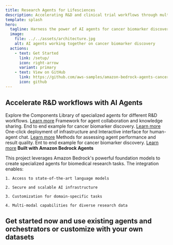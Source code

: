 ```yaml
---
title: Research Agents for Lifesciences
description: Accelerating R&D and clinical trial workflows through multi-agent collaboration with Amazon Bedrock
template: splash
hero:
  tagline: Harness the power of AI agents for cancer biomarker discovery and other R&D workflows
  image:
    file: ../../assets/architecture.jpg
    alt: AI agents working together on cancer biomarker discovery
  actions:
    - text: Get Started
      link: /setup/
      icon: right-arrow
      variant: primary
    - text: View on GitHub
      link: https://github.com/aws-samples/amazon-bedrock-agents-cancer-biomarker-discovery/tree/multi-agent-collaboration
      icon: github
---
```



## Accelerate R&D workflows with AI Agents

Explore the Components
<CardGrid> 
 <Card title="Agents Catalog" icon="puzzle"> Library of specialized agents for different R&D workflows. [Learn more](/agents_catalog/) </Card>
 <Card title="Multi-Agent Orchestration" icon="setting"> Framework for agent collaboration and knowledge sharing. End to end example for cancer biomarker discovery. [Learn more](/multi_agent_orchestration/) </Card> 
 <Card title="Deployment" icon="laptop"> One-click deployment of infrastructure and Interactive interface for human-agent chat. [Learn more](/deployment/) </Card> 
 <Card title="Evaluations" icon="check"> Methods for assessing agent performance and result quality. Ent to end example for cancer biomarker discovery. [Learn more](/evaluations/) </Card> 
</CardGrid>
**Built with Amazon Bedrock Agents**

This project leverages Amazon Bedrock's powerful foundation models to create specialized agents for biomedical research tasks. The integration enables:

    1. Access to state-of-the-art language models

    2. Secure and scalable AI infrastructure

    3. Customization for domain-specific tasks

    4. Multi-modal capabilities for diverse research data

## Get started now and use existing agents and orchestrators or customize with your own datasets

